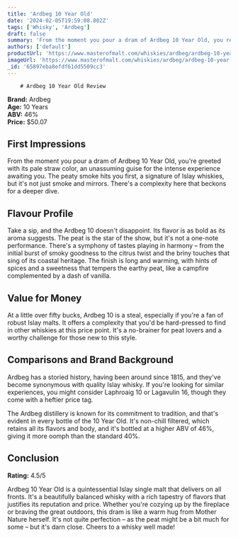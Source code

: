 ```yaml
---
title: 'Ardbeg 10 Year Old'
date: '2024-02-05T19:59:08.802Z'
tags: ['Whisky', 'Ardbeg']
draft: false
summary: 'From the moment you pour a dram of Ardbeg 10 Year Old, you re greeted with its pale straw color, an unas...'
authors: ['default']
productUrl: 'https://www.masterofmalt.com/whiskies/ardbeg/ardbeg-10-year-old-whisky/'
imageUrl: 'https://www.masterofmalt.com/whiskies/ardbeg/ardbeg-10-year-old-whisky.jpg'
_id: '65897eba8efdf61dd5509cc3'
---
```


        # Ardbeg 10 Year Old Review

**Brand:** Ardbeg  
**Age:** 10 Years  
**ABV:** 46%  
**Price:** $50.07

## First Impressions

From the moment you pour a dram of Ardbeg 10 Year Old, you're greeted with its pale straw color, an unassuming guise for the intense experience awaiting you. The peaty smoke hits you first, a signature of Islay whiskies, but it's not just smoke and mirrors. There's a complexity here that beckons for a deeper dive.

## Flavour Profile

Take a sip, and the Ardbeg 10 doesn't disappoint. Its flavor is as bold as its aroma suggests. The peat is the star of the show, but it's not a one-note performance. There's a symphony of tastes playing in harmony – from the initial burst of smoky goodness to the citrus twist and the briny touches that sing of its coastal heritage. The finish is long and warming, with hints of spices and a sweetness that tempers the earthy peat, like a campfire complemented by a dash of vanilla.

## Value for Money

At a little over fifty bucks, Ardbeg 10 is a steal, especially if you're a fan of robust Islay malts. It offers a complexity that you'd be hard-pressed to find in other whiskies at this price point. It's a no-brainer for peat lovers and a worthy challenge for those new to this style.

## Comparisons and Brand Background

Ardbeg has a storied history, having been around since 1815, and they've become synonymous with quality Islay whisky. If you're looking for similar experiences, you might consider Laphroaig 10 or Lagavulin 16, though they come with a heftier price tag.

The Ardbeg distillery is known for its commitment to tradition, and that's evident in every bottle of the 10 Year Old. It's non-chill filtered, which retains all its flavors and body, and it's bottled at a higher ABV of 46%, giving it more oomph than the standard 40%.

## Conclusion

**Rating:** 4.5/5

Ardbeg 10 Year Old is a quintessential Islay single malt that delivers on all fronts. It's a beautifully balanced whisky with a rich tapestry of flavors that justifies its reputation and price. Whether you're cozying up by the fireplace or braving the great outdoors, this dram is like a warm hug from Mother Nature herself. It's not quite perfection – as the peat might be a bit much for some – but it's darn close. Cheers to a whisky well made!
